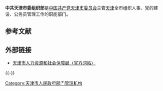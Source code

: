 {{Infobox PRCG
|中共机构名称=中国共产党天津市委员会<br>组织部
|加挂牌子=天津市公务员局
|标志1=danghui.svg
|标志1说明=[[s:国务院关于国家行政机关和企业事业单位社会团体印章管理的规定|1999年规定]]：[[印章|印章]][[直径|直径]]?厘米，中央刊[[五角星|五角星]]。
|职位1=部长
|人员1=
|职位2=副部长
|人员2=
|上级机构=[[中国共产党天津市委员会|中国共产党天津市委员会]]
|类型=中共天津市委职能部门
|行政级别=正地厅级
|地址1=[[天津市|天津市]][[和平区_(天津市)|和平区]]建设路
|网站=天津市人力资源和社会保障局
|网址=http://www.tj.lss.gov.cn/
}}

'''中共天津市委组织部'''是[[中国共产党天津市委员会|中国共产党天津市委员会]]主管[[天津市|天津]]全市组织人事、党的建设、公务员管理工作的职能部门。

==参考文献==
{{Reflist}}

==外部链接==
*[https://web.archive.org/web/20100106083547/http://www.tj.lss.gov.cn/ 天津市人力资源和社会保障局（官方网站）]

{{-}}

[[Category:天津市人民政府部门管理机构|Category:天津市人民政府部门管理机构]]